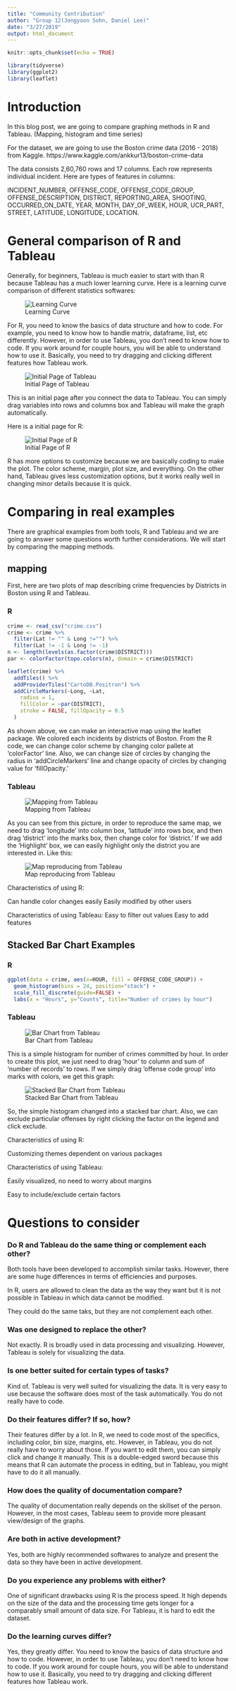 ```yaml
---
title: "Community Contribution"
author: "Group 12(Jongyoon Sohn, Daniel Lee)"
date: "3/27/2019"
output: html_document
---
```


```r
knitr::opts_chunk$set(echo = TRUE)
```
```r
library(tidyverse)
library(ggplot2)
library(leaflet)
```


# Introduction

In this blog post, we are going to compare graphing methods in R and Tableau. (Mapping, histogram and time series)

For the dataset, we are going to use the Boston crime data (2016 - 2018) from Kaggle.
https://www.kaggle.com/ankkur13/boston-crime-data

The data consists 2,60,760 rows and 17 columns. Each row represents individual incident. 
Here are types of features in columns:

INCIDENT_NUMBER, OFFENSE_CODE, OFFENSE_CODE_GROUP, OFFENSE_DESCRIPTION, DISTRICT, REPORTING_AREA, SHOOTING, OCCURRED_ON_DATE, YEAR, MONTH, DAY_OF_WEEK, HOUR, UCR_PART, STREET, LATITUDE, LONGITUDE, LOCATION.


# General comparison of R and Tableau
Generally, for beginners, Tableau is much easier to start with than R because Tableau has a much lower learning curve. Here is a learning curve comparison of different statistics softwares:



![Learning Curve](learningcurve.png)


For R, you need to know the basics of data structure and how to code. For example, you need to know how to handle matrix, dataframe, list, etc differently. However, in order to use Tableau, you don’t need to know how to code. If you work around for couple hours, you will be able to understand how to use it. Basically, you need to try dragging and clicking different features how Tableau work.


![Initial Page of Tableau](initial_T.png)

This is an initial page after you connect the data to Tableau. You can simply drag variables into rows and columns box and Tableau will make the graph automatically.


Here is a initial page for R:

![Initial Page of R](initial_R.png)

R has more options to customize because we are basically coding to make the plot. The color scheme, margin, plot size, and everything. On the other hand, Tableau gives less customization options, but it works really well in changing minor details because it is quick.






# Comparing in real examples
There are graphical examples from both tools, R and Tableau and we are going to answer some questions worth further considerations. We will start by comparing the mapping methods.


## mapping
First, here are two plots of map describing crime frequencies by Districts in Boston using R and Tableau.

### R
```r
crime <- read_csv("crime.csv")
crime <- crime %>%
  filter(Lat != "" & Long !="") %>%
  filter(Lat != -1 & Long != -1)
n <- length(levels(as.factor(crime$DISTRICT)))
par <- colorFactor(topo.colors(n), domain = crime$DISTRICT)

leaflet(crime) %>%
  addTiles() %>%
  addProviderTiles("CartoDB.Positron") %>%
  addCircleMarkers(~Long, ~Lat,
    radius = 1,
    fillColor = ~par(DISTRICT),
    stroke = FALSE, fillOpacity = 0.5
  )

```

As shown above, we can make an interactive map using the leaflet package. We colored each incidents by districts of Boston. From the R code, we can change color scheme by changing color pallete at ‘colorFactor’ line. Also, we can change size of circles by changing the radius in ‘addCircleMarkers’ line and change opacity of circles by changing value for ‘fillOpacity.’

### Tableau

![Mapping from Tableau](Map_T_1.png)

As you can see from this picture, in order to reproduce the same map, we need to drag ‘longitude’ into column box, ‘latitude’ into rows box, and then drag ‘district’ into the marks box, then change color for ‘district.’ If we add the ‘Highlight’ box, we can easily highlight only the district you are interested in. Like this:

![Map reproducing from Tableau](Map_T_2.png)


Characteristics of using R:

Can handle color changes easily
Easily modified by other users


Characteristics of using Tableau:
Easy to filter out values
Easy to add features



## Stacked Bar Chart Examples

### R

```r
ggplot(data = crime, aes(x=HOUR, fill = OFFENSE_CODE_GROUP)) +
  geom_histogram(bins = 24, position="stack") +
  scale_fill_discrete(guide=FALSE) +
  labs(x = "Hours", y="Counts", title="Number of crimes by hour")
```



### Tableau

![Bar Chart from Tableau](Bar_T_1.png)

This is a simple histogram for number of crimes committed by hour. In order to create this plot, we just need to drag ‘hour’ to column and sum of ‘number of records’ to rows. If we simply drag ‘offense code group’ into marks with colors, we get this graph:


![Stacked Bar Chart from Tableau](Bar_T_2.png)


So, the simple histogram changed into a stacked bar chart. Also, we can exclude particular offenses by right clicking the factor on the legend and click exclude.



Characteristics of using R:

Customizing themes dependent on various packages



Characteristics of using Tableau:

Easily visualized, no need to worry about margins

Easy to include/exclude certain factors


# Questions to consider


### Do R and Tableau do the same thing or complement each other?

Both tools have been developed to accomplish similar tasks. However, there are some huge differences in terms of efficiencies and purposes.

In R, users are allowed to clean the data as the way they want but it is not possible in Tableau in which data cannot be modified.

They could do the same taks, but they are not complement each other.


### Was one designed to replace the other? 

Not exactly. R is broadly used in data processing and visualizing. However, Tableau is solely for visualizing the data.


### Is one better suited for certain types of tasks?

Kind of. Tableau is very well suited for visualizing the data. It is very easy to use because the software does most of the task automatically. You do not really have to code.


### Do their features differ? If so, how?

Their features differ by a lot. In R, we need to code most of the specifics, including color, bin size, margins, etc. However, in Tableau, you do not really have to worry about those. If you want to edit them, you can simply click and change it manually. This is a double-edged sword because this means that R can automate the process in editing, but in Tableau, you might have to do it all manually.


### How does the quality of documentation compare?

The quality of documentation really depends on the skillset of the person. However, in the most cases, Tableau seem to provide more pleasant view/design of the graphs.



### Are both in active development?

Yes, both are highly recommended softwares to analyze and present the data so they have been in active development.


### Do you experience any problems with either?

One of significant drawbacks using R is the process speed. It high depends on the size of the data and the processing time gets longer for a comparably small amount of data size. For Tableau, it is hard to edit the dataset. 


### Do the learning curves differ?

Yes, they greatly differ. You need to know the basics of data structure and how to code. However, in order to use Tableau, you don’t need to know how to code. If you work around for couple hours, you will be able to understand how to use it. Basically, you need to try dragging and clicking different features how Tableau work.




